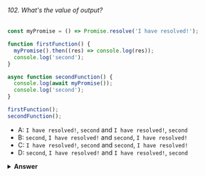 ###### 102. What's the value of output?

```javascript
const myPromise = () => Promise.resolve('I have resolved!');

function firstFunction() {
  myPromise().then((res) => console.log(res));
  console.log('second');
}

async function secondFunction() {
  console.log(await myPromise());
  console.log('second');
}

firstFunction();
secondFunction();
```

- A: `I have resolved!`, `second` and `I have resolved!`, `second`
- B: `second`, `I have resolved!` and `second`, `I have resolved!`
- C: `I have resolved!`, `second` and `second`, `I have resolved!`
- D: `second`, `I have resolved!` and `I have resolved!`, `second`

<details>
<summary>
<b>Answer</b>
</summary>

#### Answer: D

With a promise, we basically say _I want to execute this function, but I'll put it aside for now while it's running since this might take a while. Only when a certain value is resolved (or rejected), and when the call stack is empty, I want to use this value._

We can get this value with both `.then` and the `await` keyword in an `async` function. Although we can get a promise's value with both `.then` and `await`, they work a bit differently.

In the `firstFunction`, we (sort of) put the myPromise function aside while it was running, but continued running the other code, which is `console.log('second')` in this case. Then, the function resolved with the string `I have resolved`, which then got logged after it saw that the callstack was empty.

With the await keyword in `secondFunction`, we literally pause the execution of an async function until the value has been resolved before moving to the next line.

This means that it waited for the `myPromise` to resolve with the value `I have resolved`, and only once that happened, we moved to the next line: `second` got logged.

</details>
